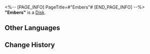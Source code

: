 <%-- [PAGE_INFO]
PageTitle=#"Embers"#
[END_PAGE_INFO] --%>
{{Item Infobox
|id          = 210111
|image       = Item Embers.png
|type        = Disk
|invCategory = Valuables
|rarity      = 3
|effect      = A record that can be played on the Express' phonograph. It might be a chance acquisition or a gift from someone else. All sorts of memories surge up when the music plays &mdash; the smiles, encounters, touches, and the excitement of battle. Maybe that is why people still collect records even as society rapidly advances.<br />The current record contains the track "Embers."
|description = <br />''It is even a luxury for some people to pass a peaceful day before warm embers.''
}}
'''"Embers"''' is a [[Disk]].

==Other Languages==
{{Other Languages
|en   = "Embers"
|zhs  = 《余烬》
|zht  = 〈餘燼〉
|ja   = 『余燼』
|ko   = ≪잔화≫
|es   = Ascuas
|fr   = « Embers »
|ru   = Embers
|th   = "Embers"
|vi   = "Tro Tàn"
|de   = „Warme Glut“
|id   = "Embers"
|pt   = "Embers"
}}

==Change History==
{{Change History|1.0}}